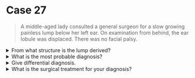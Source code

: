 # Case 27

> A middle-aged lady consulted a general surgeon for a slow growing painless lump below her left ear. On examination from behind, the ear lobule was displaced. There was no facial palsy.

<details>
<summary>From what structure is the lump derived?</summary>

Left parotid gland

</details>

<details>
<summary>What is the most probable diagnosis?</summary>

Pleomorphic adenoma of left parotid gland

</details>

<details>
<summary>Give differential diagnosis.</summary>

- Parotid cancer
- Warthin tumour

</details>

<details>
<summary>What is the surgical treatment for your diagnosis?</summary>

Superficial conservative parotidectomy (Facial nerve preserving)

</details>
